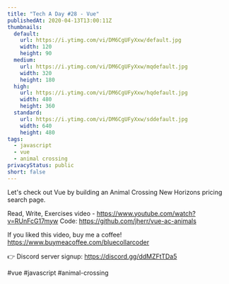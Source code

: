 ```yaml
---
title: "Tech A Day #28 - Vue"
publishedAt: 2020-04-13T13:00:11Z
thumbnails:
  default:
    url: https://i.ytimg.com/vi/DM6CgUFyXxw/default.jpg
    width: 120
    height: 90
  medium:
    url: https://i.ytimg.com/vi/DM6CgUFyXxw/mqdefault.jpg
    width: 320
    height: 180
  high:
    url: https://i.ytimg.com/vi/DM6CgUFyXxw/hqdefault.jpg
    width: 480
    height: 360
  standard:
    url: https://i.ytimg.com/vi/DM6CgUFyXxw/sddefault.jpg
    width: 640
    height: 480
tags:
  - javascript
  - vue
  - animal crossing
privacyStatus: public
short: false
---
```

  
  Let's check out Vue by building an Animal Crossing New Horizons pricing search page.

Read, Write, Exercises video - https://www.youtube.com/watch?v=RUnFcG17myw
Code: https://github.com/jherr/vue-ac-animals

If you liked this video, buy me a coffee! https://www.buymeacoffee.com/bluecollarcoder

👉 Discord server signup: https://discord.gg/ddMZFtTDa5

#vue #javascript #animal-crossing
  